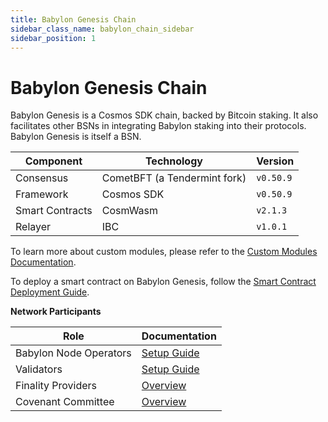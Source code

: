 ```yaml
---
title: Babylon Genesis Chain
sidebar_class_name: babylon_chain_sidebar
sidebar_position: 1
---
```



# Babylon Genesis Chain

Babylon Genesis is a Cosmos SDK chain, backed by Bitcoin staking. 
It also facilitates other BSNs in integrating Babylon staking into their protocols. 
Babylon Genesis is itself a BSN.

| Component | Technology | Version | 
|-----------|------------|---------|
| Consensus | CometBFT (a Tendermint fork) | `v0.50.9` |
| Framework | Cosmos SDK | `v0.50.9` |
| Smart Contracts | CosmWasm | `v2.1.3` |
| Relayer | IBC | `v1.0.1` |

To learn more about custom modules, please refer to the [Custom Modules Documentation](/guides/architecture/babylon_genesis_modules/epoching).

To deploy a smart contract on Babylon Genesis, follow the [Smart Contract Deployment Guide](/developers/dapps/smart_contract_deployment).

**Network Participants**

| Role | Documentation |
|------|--------------|
| Babylon Node Operators | [Setup Guide](/operators/babylon_node/installation_guide/) |
| Validators | [Setup Guide](/operators/babylon_validators/installation_guide/) |
| Finality Providers | [Overview](/operators/finality_providers/) |
| Covenant Committee | [Overview](/operators/covenant_emulator/) |

